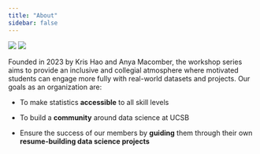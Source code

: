 ```yaml
---
title: "About"
sidebar: false
---
```

<!---
<table>
  <tr>
    <td><img src = "../Images/Profiles/kris-photo.png" style="width=50%"></td>
    <td><img src = "../Images/Profiles/anya-photo.png"></td>
  </tr>
</table>
--->
::: {layout-nrow=2}
![](../Images/Profiles/kris-photo.png)
![](../Images/Profiles/anya-photo.png)
:::


Founded in 2023 by Kris Hao and Anya Macomber, the workshop series aims to provide an inclusive and collegial atmosphere where motivated students can engage more fully with real-world datasets and projects. Our goals as an organization are:

-   To make statistics **accessible** to all skill levels

-   To build a **community** around data science at UCSB

-   Ensure the success of our members by **guiding** them through their own **resume-building data science projects**


